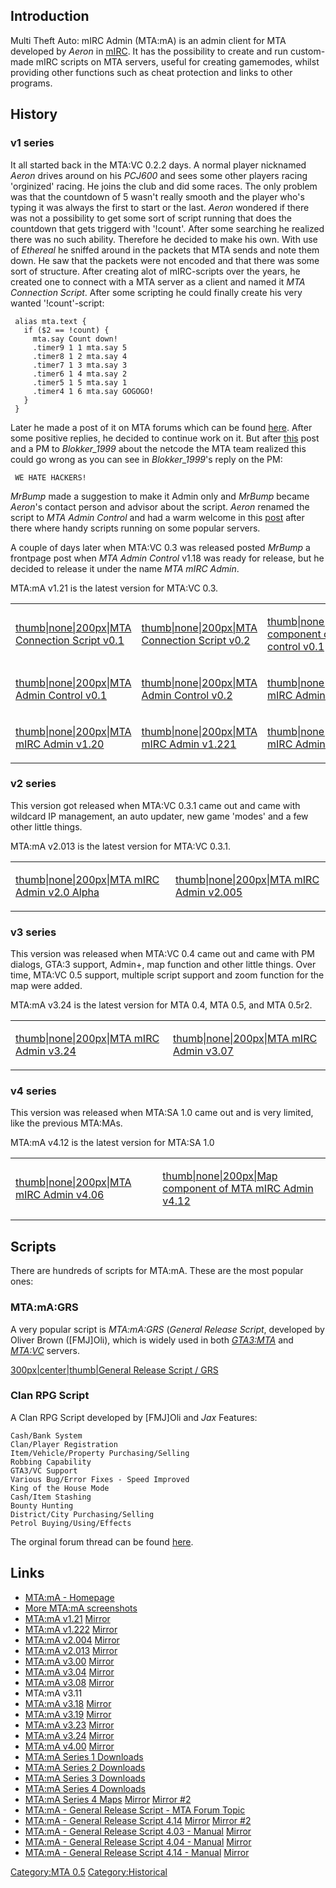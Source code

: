 ==Introduction==
Multi Theft Auto: mIRC Admin (MTA:mA) is an admin client for MTA developed by ''Aeron'' in [http://www.mirc.com mIRC]. It has the possibility to create and run custom-made mIRC scripts on MTA servers, useful for creating gamemodes, whilst providing other functions such as cheat protection and links to other programs.

==History==

===v1 series===

It all started back in the MTA:VC 0.2.2 days. A normal player nicknamed ''Aeron'' drives around on his ''PCJ600'' and sees some other players racing 'orginized' racing. He joins the club and did some races. The only problem was that the countdown of 5 wasn't really smooth and the player who's typing it was always the first to start or the last. ''Aeron'' wondered if there was not a possibility to get some sort of script running that does the countdown that gets triggerd with '!count'. After some searching he realized there was no such ability. Therefore he decided to make his own. With use of ''Ethereal'' he sniffed around in the packets that MTA sends and note them down. He saw that the packets were not encoded and that there was some sort of structure. After creating alot of mIRC-scripts over the years, he created one to connect with a MTA server as a client and named it ''MTA Connection Script''. After some scripting he could finally create his very wanted '!count'-script:

  alias mta.text {
    if ($2 == !count) {
      mta.say Count down!
      .timer9 1 1 mta.say 5
      .timer8 1 2 mta.say 4
      .timer7 1 3 mta.say 3
      .timer6 1 4 mta.say 2
      .timer5 1 5 mta.say 1
      .timer4 1 6 mta.say GOGOGO!
    }
  }

Later he made a post of it on MTA forums which can be found [http://forum.mtasa.com/viewtopic.php?t=5362 here]. After some positive replies, he decided to continue work on it. But after [http://forum.mtasa.com/viewtopic.php?p=53791 this] post and a PM to ''Blokker_1999'' about the netcode the MTA team realized this could go wrong as you can see in ''Blokker_1999'''s reply on the PM:

  WE HATE HACKERS!

''MrBump'' made a suggestion to make it Admin only and ''MrBump'' became ''Aeron'''s contact person and advisor about the script. ''Aeron'' renamed the script to ''MTA Admin Control'' and had a warm welcome in this [http://forum.mtasa.com/viewtopic.php?p=54788 post] after there where handy scripts running on some popular servers.

A couple of days later when MTA:VC 0.3 was released posted ''MrBump'' a frontpage post when ''MTA Admin Control'' v1.18 was ready for release, but he decided to release it under the name ''MTA mIRC Admin''.

MTA:mA v1.21 is the latest version for MTA:VC 0.3.

{| border="0"
| [[/Image:MTACS01.gif.md|thumb|none|200px|MTA Connection Script v0.1]]
| [[/Image:MTACS02.GIF.md|thumb|none|200px|MTA Connection Script v0.2]]
| [[/Image:MTACS03.gif.md|thumb|none|200px|Scripting component of MTA Admin control v0.1]]
|-
| [[/Image:MTAMA01.gif.md|thumb|none|200px|MTA Admin Control v0.1]]
| [[/Image:MTAMA02.gif.md|thumb|none|200px|MTA Admin Control v0.2]]
| [[/Image:MTAMA112.gif.md|thumb|none|200px|MTA mIRC Admin v1.12]]
|-
| [[/Image:MTAMA120.gif.md|thumb|none|200px|MTA mIRC Admin v1.20]]
| [[/Image:MTAMA1221.gif.md|thumb|none|200px|MTA mIRC Admin v1.221]]
| [[/Image:MTAMA1222.gif.md|thumb|none|200px|MTA mIRC Admin v1.222]]
|}

===v2 series===

This version got released when MTA:VC 0.3.1 came out and came with wildcard IP management, an auto updater, new game 'modes' and a few other little things.

MTA:mA v2.013 is the latest version for MTA:VC 0.3.1.

{| border="0"
| [[/Image:MTAMA2A.gif.md|thumb|none|200px|MTA mIRC Admin v2.0 Alpha]]
| [[/Image:MTAMA2005.gif.md|thumb|none|200px|MTA mIRC Admin v2.005]]
|}

===v3 series===

This version was released when MTA:VC 0.4 came out and came with PM dialogs, GTA:3 support, Admin+, map function and other little things. Over time, MTA:VC 0.5 support, multiple script support and zoom function for the map were added.

MTA:mA v3.24 is the latest version for MTA 0.4, MTA 0.5, and MTA 0.5r2.

{| border="0"
| [[/Image:mtama.JPG.md|thumb|none|200px|MTA mIRC Admin v3.24]]
| [[/Image:MTAMA307.gif.md|thumb|none|200px|MTA mIRC Admin v3.07]]
|}

===v4 series===

This version was released when MTA:SA 1.0 came out and is very limited, like the previous MTA:MAs.

MTA:mA v4.12 is the latest version for MTA:SA 1.0
{| border="0"
| [[/Image:MTAMA406.png.md|thumb|none|200px|MTA mIRC Admin v4.06]]
| [[/Image:MTAMA412.png.md|thumb|none|200px|Map component of MTA mIRC Admin v4.12]]
|}

==Scripts==

There are hundreds of scripts for MTA:mA. These are the most popular ones:

===MTA:mA:GRS===

A very popular script is ''MTA:mA:GRS'' (''General Release Script'', developed by Oliver Brown ([FMJ]Oli), which is widely used in both ''[[/GTA3MTA_0.5.md|GTA3:MTA]]'' and ''[[/MTAVC_0.5.md|MTA:VC]]'' servers.

[[/Image:grs.JPG.md|300px|center|thumb|General Release Script / GRS]]

===Clan RPG Script===

A Clan RPG Script developed by [FMJ]Oli and ''Jax''
Features:
 Cash/Bank System
 Clan/Player Registration
 Item/Vehicle/Property Purchasing/Selling
 Robbing Capability
 GTA3/VC Support
 Various Bug/Error Fixes - Speed Improved
 King of the House Mode
 Cash/Item Stashing
 Bounty Hunting
 District/City Purchasing/Selling
 Petrol Buying/Using/Effects 

The orginal forum thread can be found [http://forum.mtasa.com/viewtopic.php?t=11562 here].

==Links==

* [http://home.deds.nl/~aeron/ MTA:mA - Homepage]
* [http://files.mtasa.com/web/mtama_history/ More MTA:mA screenshots]
* [http://files.mtasa.com/apps/tools/MTAmA/MTAmA121.zip MTA:mA v1.21] [http://www.projectredivivus.com/files/tools/MTAmA/MTAmA121.zip Mirror]
* [http://files.mtasa.com/apps/tools/MTAmA/MTAmA1222.zip MTA:mA v1.222] [http://home.deds.nl/~aeron/mtama/1.0/MTAMA1222.rar Mirror]
* [http://files.mtasa.com/apps/tools/MTAmA/MTAmA2004.zip MTA:mA v2.004] [http://www.projectredivivus.com/files/tools/MTAmA/MTAmA2004.zip Mirror]
* [http://files.mtasa.com/apps/tools/MTAmA/MTAmA2013.zip MTA:mA v2.013] [http://home.deds.nl/~aeron/mtama/2.0/MTAMA2013.rar Mirror]
* [http://files.mtasa.com/apps/tools/MTAmA/MTAmA300.zip MTA:mA v3.00] [http://www.projectredivivus.com/files/tools/MTAmA/MTAmA300.zip Mirror]
* [http://files.mtasa.com/apps/tools/MTAmA/MTAmA304.zip MTA:mA v3.04] [http://www.projectredivivus.com/files/tools/MTAmA/MTAmA304.zip Mirror]
* [http://files.mtasa.com/apps/tools/MTAmA/MTAmA308.zip MTA:mA v3.08] [http://www.projectredivivus.com/files/tools/MTAmA/MTAmA308.zip Mirror]
* MTA:mA v3.11
* [http://files.mtasa.com/apps/tools/MTAmA/MTAmA318.zip MTA:mA v3.18] [http://www.projectredivivus.com/files/tools/MTAmA/MTAmA318.zip Mirror]
* [http://files.mtasa.com/apps/tools/MTAmA/MTAmA319.zip MTA:mA v3.19] [http://www.projectredivivus.com/files/tools/MTAmA/MTAmA319.zip Mirror]
* [http://files.mtasa.com/apps/tools/MTAmA/MTAmA323.zip MTA:mA v3.23] [http://www.projectredivivus.com/files/tools/MTAmA/MTAmA323.zip Mirror]
* [http://files.mtasa.com/apps/tools/MTAmA/MTAmA324.zip MTA:mA v3.24] [http://www.projectredivivus.com/files/tools/MTAmA/MTAmA324.zip Mirror]
* [http://files.mtasa.com/apps/tools/MTAmA/MTAmA4.zip MTA:mA v4.00] [http://www.projectredivivus.com/files/tools/MTAmA/MTAmA4.zip Mirror]
* [http://home.deds.nl/~aeron/mtama/1.0/ MTA:mA Series 1 Downloads]
* [http://home.deds.nl/~aeron/mtama/2.0/ MTA:mA Series 2 Downloads]
* [http://home.deds.nl/~aeron/files/ MTA:mA Series 3 Downloads]
* [http://home.deds.nl/~aeron/mtama/4.0/ MTA:mA Series 4 Downloads]
* [http://files.mtasa.com/apps/tools/MTAmA/maps.zip MTA:mA Series 4 Maps] [http://www.projectredivivus.com/files/tools/MTAmA/maps.rar Mirror] [http://web.archive.org/web/20060424164026/http://talidan.littlewhitey.net/mtama/maps.rar Mirror #2]
* [http://forum.mtasa.com/viewtopic.php?t=8788%20 MTA:mA - General Release Script - MTA Forum Topic]
* [http://files.mtasa.com/apps/tools/MTAmA/MTAmA_GRS_4.14.exe MTA:mA - General Release Script 4.14] [http://www.projectredivivus.com/files/tools/MTAmA/MTAmA_GRS_4.14.exe Mirror] [http://web.archive.org/web/20071102021213/http://www.mta-fmj.com/mtama.exe Mirror #2]
* [http://files.mtasa.com/apps/tools/MTAmA/GRS_MANUAL_4.03.txt MTA:mA - General Release Script 4.03 - Manual] [http://www.projectredivivus.com/files/tools/MTAmA/GRS_MANUAL_4.03.txt Mirror]
* [http://files.mtasa.com/apps/tools/MTAmA/GRS_MANUAL_4.04.txt MTA:mA - General Release Script 4.04 - Manual] [http://www.projectredivivus.com/files/tools/MTAmA/GRS_MANUAL_4.04.txt Mirror]
* [http://files.mtasa.com/apps/tools/MTAmA/GRS_MANUAL_4.14.txt MTA:mA - General Release Script 4.14 - Manual] [http://www.projectredivivus.com/files/tools/MTAmA/GRS_MANUAL_4.14.txt Mirror]

[[/Category:MTA 0.5.md|Category:MTA 0.5]] [[/Category:Historical.md|Category:Historical]]